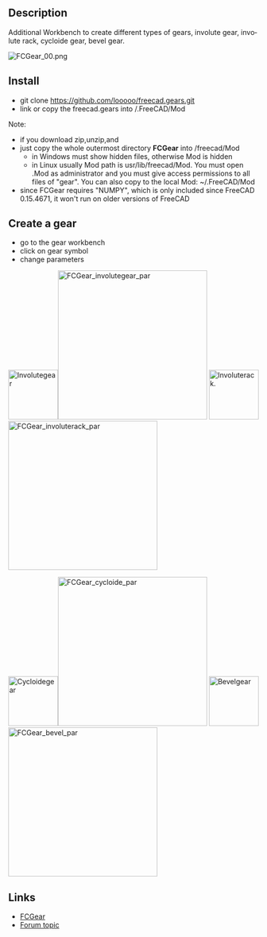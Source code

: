 <languages/>
<div lang="en" dir="ltr" class="mw-content-ltr">
{{VeryImportantMessage|This Macro has been converted in to a workbench called [[FCGear Workbench]]. Please use the workbench instead of this macro as it is actively maintained.}}
</div>

<div lang="en" dir="ltr" class="mw-content-ltr">
{{Macro
|Name= Macro FCGear
|Icon=FCGear_workbench_icon.svg
|Description=Additional Workbench to create different types of gears.
|Author=looooo
|Version=1.0
|Date=2015-10-27
}}
</div>

<div lang="en" dir="ltr" class="mw-content-ltr">
==Description==
Additional Workbench to create different types of gears, involute gear, involute rack, cycloide gear, bevel gear.
</div>

<div lang="en" dir="ltr" class="mw-content-ltr">
[[File:FCGear_00.png]]
{{Caption|FCGear}}
</div>

<div lang="en" dir="ltr" class="mw-content-ltr">
==Install==
</div> 

<div lang="en" dir="ltr" class="mw-content-ltr">
* git clone https://github.com/looooo/freecad.gears.git
* link or copy the freecad.gears into /.FreeCAD/Mod
Note: 
* if you download zip,unzip,and
* just copy the whole outermost directory '''FCGear''' into /freecad/Mod
** in Windows must show hidden files, otherwise Mod is hidden
** in Linux usually Mod path is usr/lib/freecad/Mod. You must open .Mod as administrator and you must give access permissions to all files of "gear". You can also copy to the local Mod: ~/.FreeCAD/Mod
* since FCGear requires "NUMPY", which is only included since FreeCAD 0.15.4671, it won't run on older versions of FreeCAD
</div>

<div lang="en" dir="ltr" class="mw-content-ltr">
==Create a gear==
</div>


<div lang="en" dir="ltr" class="mw-content-ltr">
* go to the gear workbench
* click on gear symbol
* change parameters
</div>


<div lang="en" dir="ltr" class="mw-content-ltr">
[[File:Involutegear.png|100px|Involutegear]][[File:FCGear_involutegear_par.png|300px|FCGear_involutegear_par]]
[[File:Involuterack.png|100px|Involuterack.]][[File:FCGear_involuterack_par.png|300px|FCGear_involuterack_par]]
</div>

<div lang="en" dir="ltr" class="mw-content-ltr">
[[File:Cycloidegear.png|100px|Cycloidegear]][[File:FCGear_cycloide_par.png|300px|FCGear_cycloide_par]]
[[File:Bevelgear.png|100px|Bevelgear]][[File:FCGear_bevel_par.png|300px|FCGear_bevel_par]]
</div>


<div lang="en" dir="ltr" class="mw-content-ltr">
==Links==
</div>


<div lang="en" dir="ltr" class="mw-content-ltr">
* [https://github.com/looooo/FCGear FCGear]
* [https://forum.freecad.org/viewtopic.php?f=3&t=12878&start=20 Forum topic]
</div>


{{clear}}